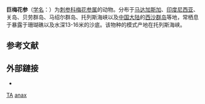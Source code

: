 {{Speciesbox
| status = DD
| status system = IUCN3.1
| status ref={{r|IUCN}}
| image = Thelenota anax.jpg
| taxon = Thelenota anax
| authority = ([[H._L._Clark|H. L. Clark]], 1921)
}}

'''巨梅花参'''（[[学名|学名]]：{{lang|la|''Thelenota anax''}}）为[[刺参科|刺参科]][[梅花参属|梅花参属]]的动物。分布于[[马达加斯加|马达加斯加]]、[[印度尼西亚|印度尼西亚]]、关岛、贝劳群岛、马绍尔群岛、托列斯海峡以及[[中国大陆|中国大陆]]的[[西沙群岛|西沙群岛]]等地，常栖息于暴露于珊瑚礁以及水深13-16米的沙底。该物种的模式产地在托列斯海峡。{{r|id12681}}

== 参考文献 ==
{{reflist|refs=
<ref name="IUCN">Conand, C., Purcell, S. & Gamboa, R. 2013. ''Thelenota anax''. ''The IUCN Red List of Threatened Species'' 2013: e.T180324A1615023. http://dx.doi.org/10.2305/IUCN.UK.2013-1.RLTS.T180324A1615023.en. Downloaded on 21 October 2019.</ref>
<ref name=id12681>{{cite web| url =http://www.bioinfo.cn/db05/BjdwSpecies.php?action=view&id=12681| title =巨梅花参| work =《中国动物物种编目数据库》| publisher =中国科学院微生物研究所| author =中国科学院动物研究所| accessdate =2009-04-28| deadurl =yes| archiveurl =https://web.archive.org/web/20160305003501/http://www.bioinfo.cn/db05/BjdwSpecies.php?action=view&id=12681| archivedate =2016-03-05}}</ref>
}}
==外部鏈接==
*{{Wikispecies-inline|Thelenota anax}}

{{taxonbar}}
{{海参小作品}}

[[Category:IUCN红色名录数据缺乏物种|TA]]
[[Category:梅花参属|anax]]